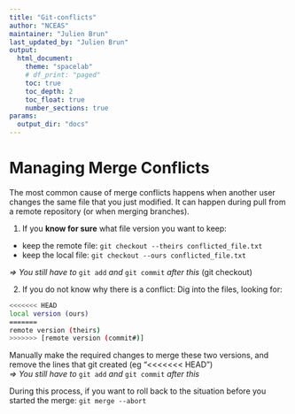 ```yaml
---
title: "Git-conflicts"
author: "NCEAS"
maintainer: "Julien Brun"
last_updated_by: "Julien Brun"
output: 
  html_document:
    theme: "spacelab"
    # df_print: "paged"
    toc: true
    toc_depth: 2
    toc_float: true
    number_sections: true
params:
  output_dir: "docs"
---
```


# Managing Merge Conflicts

The most common cause of merge conflicts happens when another user changes the same file that you just modified. It can happen during pull from a remote repository (or when merging branches).

1. If you **know for sure** what file version you want to keep:

 * keep the remote file: ```git checkout --theirs conflicted_file.txt```
 * keep the local file: ```git checkout --ours conflicted_file.txt```

*=> You still have to* ```git add``` *and* ```git commit``` *after this*
 (git checkout)

2. If you do not know why there is a conflict:
  Dig into the files, looking for:

```bash
<<<<<<< HEAD
local version (ours)
=======
remote version (theirs)
>>>>>>> [remote version (commit#)]
```
Manually make the required changes to merge these two versions, and remove the lines that git created (eg "<<<<<<< HEAD")  
*=> You still have to* `git add` *and* `git commit` *after this*

During this process, if you want to roll back to the situation before you started the merge: `git merge --abort`


